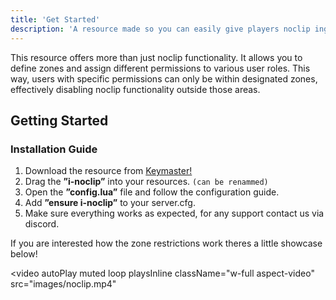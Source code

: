 ```yaml
---
title: 'Get Started'
description: 'A resource made so you can easily give players noclip ingame!'
---
```


<Info>This resource offers more than just noclip functionality. It allows you to define zones and assign different permissions to various user roles. This way, users with specific permissions can only be within designated zones, effectively disabling noclip functionality outside those areas.</Info>

## Getting Started

### Installation Guide

1. Download the resource from [Keymaster!](https://keymaster.fivem.net/asset-grants)
2. Drag the **”i-noclip”** into your resources. `(can be renammed)`
3. Open the **”config.lua”** file and follow the configuration guide.
4. Add **”ensure i-noclip”** to your server.cfg.
5. Make sure everything works as expected, for any support contact us via discord.

If you are interested how the zone restrictions work theres a little showcase below!

<video
  autoPlay
  muted
  loop
  playsInline
  className="w-full aspect-video"
  src="images/noclip.mp4"
></video>